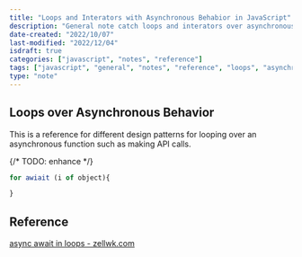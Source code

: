 ```yaml
---
title: "Loops and Interators with Asynchronous Behabior in JavaScript"
description: "General note catch loops and interators over asynchronous actions in JavaScript"
date-created: "2022/10/07"
last-modified: "2022/12/04"
isdraft: true
categories: ["javascript", "notes", "reference"]
tags: ["javascript", "general", "notes", "reference", "loops", "asynchronous"]
type: "note"
---
```


## Loops over Asynchronous Behavior

This is a reference for different design patterns for looping over an asynchronous function such as making API calls.

{/* TODO: enhance */}

```js
for awiait (i of object){

}
```

## Reference

[async await in loops - zellwk.com](https://zellwk.com/blog/async-await-in-loops/)

